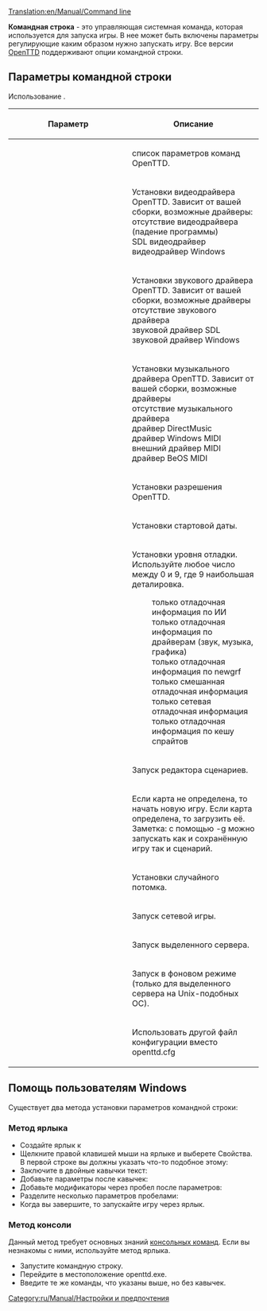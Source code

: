 [[Translation:en/Manual/Command line]]

'''Командная строка''' - это управляющая системная команда, которая используется для запуска игры. В нее может быть включены параметры регулирующие каким образом нужно запускать игру. Все версии [[ru/Manual/Main Page|OpenTTD]] поддерживают опции командной строки.

== Параметры командной строки ==
Использование {{en/C|openttd [параметр(ы)]|}}.

{| border=1 width=100%
!width="225"|Параметр
!Описание
|-
|{{en/C|-h|}}|| список параметров команд OpenTTD.
|-
|{{en/C|-v <драйвер>|}}|| Установки видеодрайвера OpenTTD. Зависит от вашей сборки, возможные драйверы:<br />
{{en/C|null|}} отсутствие видеодрайвера (падение программы)<br />
{{en/C|sdl|}} SDL видеодрайвер<br />
{{en/C|win32|}} видеодрайвер Windows
|-
|{{en/C|-s <драйвер>|}}|| Установки звукового драйвера OpenTTD. Зависит от вашей сборки, возможные драйверы<br />
{{en/C|null|}} отсутствие звукового драйвера<br />
{{en/C|sdl|}} звуковой драйвер SDL<br />
{{en/C|win32|}} звуковой драйвер Windows
|-
|{{en/C|-m <драйвер>|}}|| Установки музыкального драйвера OpenTTD. Зависит от вашей сборки, возможные драйверы<br />
{{en/C|null|}} отсутствие музыкального драйвера<br />
{{en/C|dmusic|}} драйвер DirectMusic<br />
{{en/C|win32|}} драйвер Windows MIDI<br />
{{en/C|extmidi|}} внешний драйвер MIDI<br />
{{en/C|bemidi|}} драйвер BeOS MIDI
|-
|{{en/C|-r <кол-во точек по горизонтали>x<кол-во точек по вертикали>|}}|| Установки разрешения OpenTTD.
|-
|{{en/C|-t <год>|}}|| Установки стартовой даты.
|-
|{{en/C|-d <level>|}}  
:{{en/C|1=-d ai=<уровень>|2=}}
:{{en/C|1=-d driver=<уровень>|2=}}
:{{en/C|1=-d grf=<уровень>|2=}}
:{{en/C|1=-d misc=<уровень>|2=}}
:{{en/C|1=-d net=<уровень>|2=}}
:{{en/C|1=-d spritecache=<уровень>|2=}}
|Установки уровня отладки. Используйте любое число между 0 и 9, где 9 наибольшая деталировка.
:только отладочная информация по ИИ
:только отладочная информация по драйверам (звук, музыка, графика)
:только отладочная информация по newgrf
:только смешанная отладочная информация
:только сетевая отладочная информация
:только отладочная информация по кешу спрайтов
|-
|{{en/C|-e|}}|| Запуск редактора сценариев.
|-
|{{en/C|-g [карта]|}}|| Если карта не определена, то начать новую игру. Если карта определена, то загрузить её. Заметка: с помощью -g можно запускать как и сохранённую игру так и сценарий.
|-
|{{en/C|-G <потомок>|}}|| Установки случайного потомка.
|-
|{{en/C|-n [ip-адрес:порт#игрок]|}}|| Запуск сетевой игры.
|-
|{{en/C|-D|}}|| Запуск выделенного сервера.
|-
|{{en/C|-f|}}|| Запуск в фоновом режиме (только для выделенного сервера на Unix-подобных ОС).
|-
|{{en/C|-c <файл>|}}|| Использовать другой файл конфигурации вместо openttd.cfg
|}

==Помощь пользователям Windows==
Существует два метода установки параметров командной строки:

===Метод ярлыка===
*Создайте ярлык к {{en/C|openttd.exe|}}
*Щелкните правой клавишей мыши на ярлыке и выберете Свойства. В первой строке вы должны указать что-то подобное этому: {{en/C|C:\Games\openttd.exe|}}
*Заключите в двойные кавычки текст: {{en/C|"C:\Games\openttd.exe"|}}
*Добавьте параметры после кавычек: {{en/C|"C:\Games\openttd.exe" -m|}}
*Добавьте модификаторы через пробел после параметров: {{en/C|"C:\Games\openttd.exe" -n 127.12.13.1|}}
*Разделите несколько параметров пробелами: {{en/C|"C:\Games\Openttd.exe" -m -s null|}}
*Когда вы завершите, то запускайте игру через ярлык.

===Метод консоли===
Данный метод требует основных знаний [http://ru.wikipedia.org/wiki/%D0%A1%D0%BF%D0%B8%D1%81%D0%BE%D0%BA_%D0%BA%D0%BE%D0%BC%D0%B0%D0%BD%D0%B4_DOS консольных команд]. Если вы незнакомы с ними, используйте метод ярлыка.
*Запустите командную строку.
*Перейдите в местоположение openttd.exe.
*Введите те же команды, что указаны выше, но без кавычек.

[[Category:ru/Manual/Настройки и предпочтения]]